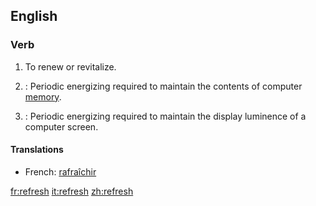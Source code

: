 ==English==

===Verb===
{{en-infl-reg-sibilant|refresh||}}
# To renew or revitalize.
# {{computing}}: Periodic energizing required to maintain the contents of computer [[memory]].
# {{computing}}: Periodic energizing required to maintain the display luminence of a computer screen.<!--Or TV screen, or portable DVD player, or... -->

====Translations====
*French: [[rafraîchir]]

[[fr:refresh]]
[[it:refresh]]
[[zh:refresh]]
